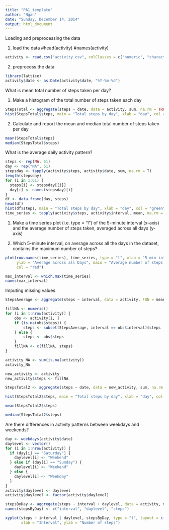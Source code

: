 ```yaml
---
title: "PA1_template"
author: "Ngan"
date: "Sunday, December 14, 2014"
output: html_document
---
```


Loading and preprocessing the data

1. load the data
#head(activity)
#names(activity)

```r
activity <- read.csv("activity.csv", colClasses = c("numeric", "character", "numeric"))
```

2. preprocess the data

```r
library(lattice)
activity$date <- as.Date(activity$date, "%Y-%m-%d")

```

What is mean total number of steps taken per day?

1. Make a histogram of the total number of steps taken each day

```r
StepsTotal <- aggregate(steps ~ date, data = activity, sum, na.rm = TRUE)
hist(StepsTotal$steps, main = "Total steps by day", xlab = "day", col = "red")

```

2. Calculate and report the mean and median total number of steps taken per day
```r
mean(StepsTotal$steps)
median(StepsTotal$steps)
```
What is the average daily activity pattern?
```r

steps <- rep(NA, 61)
day <- rep("NA", 61)
stepsday <- tapply(activity$steps, activity$date, sum, na.rm = T)
length(stepsday)
for (i in 1:61) {
  steps[i] <- stepsday[[i]]
  day[i] <- names(stepsday)[i]
}
df <- data.frame(day, steps)
head(df)
hist(df$steps, main = "Total steps by day", xlab = "day", col = "green")
time_series <- tapply(activity$steps, activity$interval, mean, na.rm = TRUE)
```

1. Make a time series plot (i.e. type = "l") of the 5-minute interval (x-axis) and the average number of steps taken, averaged across all days (y-axis)

2. Which 5-minute interval, on average across all the days in the dataset, contains the maximum number of steps?

```r

plot(row.names(time_series), time_series, type = "l", xlab = "5-min interval", 
     ylab = "Average across all Days", main = "Average number of steps taken", 
     col = "red")

max_interval <- which.max(time_series)
names(max_interval)

```

Imputing missing values
```r

StepsAverage <- aggregate(steps ~ interval, data = activity, FUN = mean)

fillNA <- numeric()
for (i in 1:nrow(activity)) {
    obs <- activity[i, ]
    if (is.na(obs$steps)) {
        steps <- subset(StepsAverage, interval == obs$interval)$steps
    } else {
        steps <- obs$steps
    }
    fillNA <- c(fillNA, steps)
}

activity_NA <- sum(is.na(activity))
activity_NA

new_activity <- activity
new_activity$steps <- fillNA

StepsTotal2 <- aggregate(steps ~ date, data = new_activity, sum, na.rm = TRUE)

hist(StepsTotal2$steps, main = "Total steps by day", xlab = "day", col = "red")

mean(StepsTotal2$steps)

median(StepsTotal2$steps)

```
Are there differences in activity patterns between weekdays and weekends?

```r
day <- weekdays(activity$date)
daylevel <- vector()
for (i in 1:nrow(activity)) {
  if (day[i] == "Saturday") {
    daylevel[i] <- "Weekend"
  } else if (day[i] == "Sunday") {
    daylevel[i] <- "Weekend"
  } else {
    daylevel[i] <- "Weekday"
  }
}
activity$daylevel <- daylevel
activity$daylevel <- factor(activity$daylevel)

stepsByDay <- aggregate(steps ~ interval + daylevel, data = activity, mean)
names(stepsByDay) <- c("interval", "daylevel", "steps")

xyplot(steps ~ interval | daylevel, stepsByDay, type = "l", layout = c(1, 2), 
       xlab = "Interval", ylab = "Number of steps")

```

